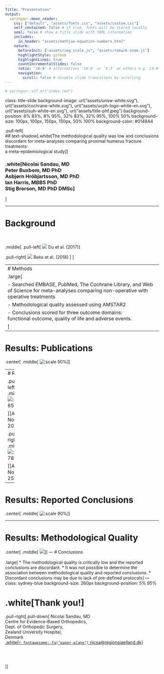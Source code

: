 ```yaml
---
Title: "Presentation"
output:
  xaringan::moon_reader:
    css: ["default", "assets/fonts.css", "assets/custom.css"]
    self_contained: false # if true, fonts will be stored locally
    seal: false # show a title slide with YAML information
    includes:
      in_header: "assets/mathjax-equation-numbers.html"
    nature:
      beforeInit: ["assets/img_scale.js", "assets/remark-zoom.js"]
      highlightStyle: github
      highlightLines: true
      countIncrementalSlides: false
      ratio: '16:9' # alternatives '16:9' or '4:3' or others e.g. 13:9
      navigation:
        scroll: false # disable slide transitions by scrolling
---
```


```r
# xaringan::inf_mr("index.rmd")
```

class: title-slide
background-image: url("assets/unsw-white.svg"), url("assets/cochrane-white.svg"),  url("assets/ucph-logo-white-en.svg"), url("assets/suh-white-en.svg"), url("assets/title-phf.jpeg")
background-position: 8% 83%, 8% 95%, 32% 83%, 32% 95%, 100% 50%
background-size: 100px, 100px, 150px, 150px, 50% 100%
background-color: #0148A4

.pull-left[
<br>
##.text-shadow[.white[The methodological quality was low and conclusions discordant for meta-analyses comparing proximal humerus fracture treatments: <br> a meta-epidemiological study]]

### .white[**Nicolai Sandau**, MD<br> Peter Buxbom, MD PhD<br> Asbjørn Hróbjartsson, MD PhD<br>Ian Harris, MBBS PhD <br> Stig Brorson, MD PhD DMSc]
]

---

# Background
<br>

.middle[
.pull-left[
   ![](figures/du_2017_concl.png)
   Du et al. (2017)]
  
  .pull-right[
    ![](figures/beks_concl.png)
    Beks et al. (2018)
  ]
]

---
# Methods
.large[
- Searched EMBASE, PubMed, The Cochrane Library, and Web of Science for meta-analyses comparing non-operative with operative treatments
- Methodological quality assessed using AMSTAR2
- Conclusions scored for three outcome domains: <br> functional outcome, quality of life and adverse events. 
]
---

# Results: Publications
.center[
.middle[
![:scale 50%](figures/publ.svg)
]]

---
# Results

.pull-left[.center[
.middle[
![:scale 85%](figures/mao.png)

]]Accepted: November 8, 2013]

.pull-right[.center[
.middle[
![:scale 78%](figures/jia.png)

]]Accepted: November 25, 2013]


---

# Results: Reported Conclusions
.center[
.middle[
![:scale 90%](figures/concl_hist.svg)
]]

---

# Results: Methodological Quality
.center[
.middle[
![](figures/stacked.svg)
]]
---
# Conclusions
<br> <br>
.large[
* The methodological quality is critically low and the reported conclusions are discordant. 
* It was not possible to determine the association between methodological quality and reported conclusions.
* Discordant conclusions may be due to lack of pre-defined protocols
]
---
class: sydney-blue
background-size: 260px
background-position: 5% 95%

# .white[Thank you!]

.pull-right[.pull-down[
Nicolai Sandau, MD <br>
Centre for Evidence-Based Orthopedics, <br> 
Dept. of Orthopedic Surgery, <br>
Zealand University Hospital, <br>
Denmark <br> 
<a href="mailto:nicsa@regionsjaelland.dk">
.white[`r fontawesome::fa("paper-plane")` nicsa@regionsjaelland.dk]
</a>

<br><br>

]]

